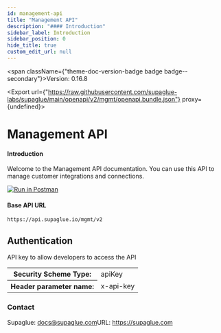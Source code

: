 ```yaml
---
id: management-api
title: "Management API"
description: "#### Introduction"
sidebar_label: Introduction
sidebar_position: 0
hide_title: true
custom_edit_url: null
---
```



<span className={"theme-doc-version-badge badge badge--secondary"}>Version: 0.16.8</span>

<Export url={"https://raw.githubusercontent.com/supaglue-labs/supaglue/main/openapi/v2/mgmt/openapi.bundle.json"} proxy={undefined}></Export>

<h1 className={"openapi__heading"}>Management API</h1>



#### Introduction

Welcome to the Management API documentation. You can use this API to manage customer integrations and connections.

[![Run in Postman](https://run.pstmn.io/button.svg)](https://www.postman.com/supaglue/workspace/supaglue-public/overview)

#### Base API URL

```
https://api.supaglue.io/mgmt/v2
```


<div style={{"marginBottom":"2rem"}}><h2 id={"authentication"} style={{"marginBottom":"1rem"}}>Authentication</h2><SchemaTabs className={"openapi-tabs__security-schemes"}><TabItem label={"API Key: x-api-key"} value={"x-api-key"}>

API key to allow developers to access the API

<div><table><tbody><tr><th>Security Scheme Type:</th><td>apiKey</td></tr><tr><th>Header parameter name:</th><td>x-api-key</td></tr></tbody></table></div></TabItem></SchemaTabs></div><div style={{"display":"flex","flexDirection":"column","marginBottom":"var(--ifm-paragraph-margin-bottom)"}}><h3 style={{"marginBottom":"0.25rem"}}>Contact</h3><span>Supaglue: <a href={"mailto:docs@supaglue.com"}>docs@supaglue.com</a></span><span>URL: <a href={"https://supaglue.com"}>https://supaglue.com</a></span></div>
      
